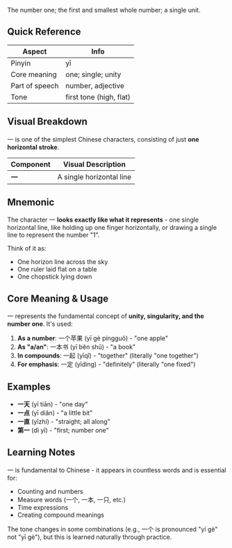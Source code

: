 The number one; the first and smallest whole number; a single unit.

## Quick Reference

| Aspect        | Info               |
| ------------- | ------------------ |
| Pinyin        | yī                 |
| Core meaning  | one; single; unity |
| Part of speech| number, adjective  |
| Tone          | first tone (high, flat) |

## Visual Breakdown

一 is one of the simplest Chinese characters, consisting of just **one horizontal stroke**.

| Component | Visual Description |
| --------- | ------------------ |
| **一**    | A single horizontal line |

## Mnemonic

The character 一 **looks exactly like what it represents** - one single horizontal line, like holding up one finger horizontally, or drawing a single line to represent the number "1".

Think of it as:
- One horizon line across the sky
- One ruler laid flat on a table  
- One chopstick lying down

## Core Meaning & Usage

一 represents the fundamental concept of **unity, singularity, and the number one**. It's used:

1. **As a number**: 一个苹果 (yī gè píngguǒ) - "one apple"
2. **As "a/an"**: 一本书 (yī běn shū) - "a book" 
3. **In compounds**: 一起 (yīqǐ) - "together" (literally "one together")
4. **For emphasis**: 一定 (yīdìng) - "definitely" (literally "one fixed")

## Examples

- **一天** (yī tiān) - "one day"
- **一点** (yī diǎn) - "a little bit"  
- **一直** (yīzhí) - "straight; all along"
- **第一** (dì yī) - "first; number one"

## Learning Notes

一 is fundamental to Chinese - it appears in countless words and is essential for:
- Counting and numbers
- Measure words (一个, 一本, 一只, etc.)
- Time expressions
- Creating compound meanings

The tone changes in some combinations (e.g., 一个 is pronounced "yí gè" not "yī gè"), but this is learned naturally through practice.
